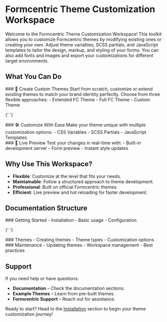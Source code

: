 
<Meta title='Introduction' />

# Formcentric Theme Customization Workspace

Welcome to the Formcentric Theme Customization Workspace! This toolkit allows you to customize Formcentric themes by modifying existing ones or creating your own. 
Adjust theme variables, SCSS partials, and JavaScript templates to tailor the design, markup, and styling of your forms. 
You can also add fonts and images and export your customizations for different target environments.

## What You Can Do

<div style={{ display: 'grid', gridTemplateColumns: 'repeat(auto-fit, minmax(300px, 1fr))', gap: '1rem', padding: '1rem 0' }}>
  <div style={{ padding: '1rem', border: '1px solid #ccc', borderRadius: '4px', backgroundColor: '#f8f8f8' }}>
    ### 🎨 Create Custom Themes
    Start from scratch, customize or extend existing themes to match your brand identity perfectly. Choose from three flexible approaches:
    - Extended FC Theme
    - Full FC Theme
    - Custom Theme
  </div>

{' '}

<div style={{ padding: '1rem', border: '1px solid #ccc', borderRadius: '4px', backgroundColor: '#f8f8f8' }}>
    ### 🛠️ Customize With Ease
    Make your theme unique with multiple customization options:
    - CSS Variables
    - SCSS Partials
    - JavaScript Templates
</div>

  <div style={{ padding: '1rem', border: '1px solid #ccc', borderRadius: '4px', backgroundColor: '#f8f8f8' }}>
    ### 🔄 Live Preview
    Test your changes in real-time with:
    - Built-in development server
    - Form preview
    - Instant style updates
  </div>
</div>

## Why Use This Workspace?

- **Flexible**: Customize at the level that fits your needs.
- **Maintainable**: Follow a structured approach to theme development.
- **Professional**: Built on official Formcentric themes.
- **Efficient**: Live preview and hot reloading for faster development.

## Documentation Structure

<div style={{ display: 'grid', gridTemplateColumns: 'repeat(auto-fit, minmax(250px, 1fr))', gap: '1rem', padding: '1rem 0' }}>
  <div style={{ padding: '1rem', border: '1px solid #ccc', borderRadius: '4px', backgroundColor: '#f8f8f8' }}>
    ### Getting Started
    - Installation
    - Basic usage
    - Configuration
  </div>

{' '}

<div style={{ padding: '1rem', border: '1px solid #ccc', borderRadius: '4px', backgroundColor: '#f8f8f8' }}>
    ### Themes 
    - Creating themes
    - Theme types
    - Customization options
</div>

  <div style={{ padding: '1rem', border: '1px solid #ccc', borderRadius: '4px', backgroundColor: '#f8f8f8' }}>
    ### Maintenance
    - Updating themes
    - Workspace management
    - Best practices
  </div>
</div>

## Support

If you need help or have questions:

- **Documentation** – Check the documentation sections.
- **Example Themes** – Learn from pre-built themes.
- **Formcentric Support** – Reach out for assistance.

Ready to start? Head to the [Installation](/docs/getting-started-installation--docs) section to begin your theme customization journey!

